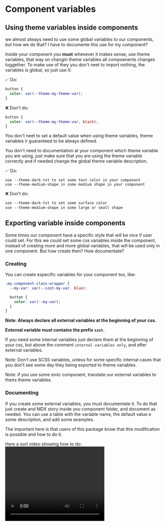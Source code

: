 
<Meta title="Code Of Conduct/Theme/Componets" />

# Component variables


## Using theme variables inside components
we almost always need to use some global variables to our components, but how we do that? I have to documente this use for my component?

Inside your component you **must** whenever it makes sense, use theme variables, that way on changin theme variables all compoenents changes toggether. To make use of they you don't neet to import nothing, the variables is global, so just use it:

✅ Do:
```css
button {
  color: var(--theme-my-theme-var);
}
```

❌ Don't do:
```css
button {
  color: var(--theme-my-theme-var, black);
}
```

You don't neet to set a default value when using theme variables, theme variables ir guaranteed to be always defined.

You don't need to documentation at your component which theme variable you are using, just make sure that you are using the theme variable correctly and if needed change the global theme variable description.

✅ Do:
```
use --theme-dark-txt to set some text color in your component
use --theme-medium-shape in some medium shape in your component
```

❌ Don't do:
```css
use --theme-dark-txt to set some surface color
use --theme-medium-shape in some large or small shape
```

## Exporting variable inside components
Some times our component have a specific style that will be nice if user could set. For this we could set some css variables inside the component, instead of creating more and more global variables, that will be used only in one component. But how create then? How documentate?

### Creating

You can create especific variables for your component too, like:
```css
.my-component-class-wrapper {
  --my-var: var(--szot-my-var, blue);

  button {
    color: var(--my-var);
  }
}
```
**Note: Always declare all external variables at the beginning of your css.**

**External variable must contains the prefix `szot`.**

If you need some internal variables just declare them at the beginning of your css, but above the comment `internal variables only`, and after external variables.

Note: Don't use SCSS variables, unless for some specific internal cases that you don't see some day they being exported to theme variables.

Note: if you use some ionic component, translate our external variables to theirs theme variables.

### Documenting

If you create some external variables, you must documentate it. To do that just create and MDX story inside you component folder, and document as needed. You can use a table with the variable name, the default value e some description, and add some examples.

The important here is that users of this package know that this modification is possible and how to do it.

Here a sort video showing how to do:
<video width="320" height="240" controls>
  <source src={ extVariableVideo } type="video/mp4"/>
</video>
